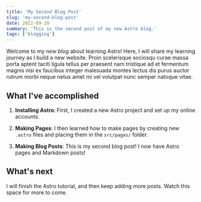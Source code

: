 ```yaml
---
title: 'My Second Blog Post'
slug: 'my-second-blog-post'
date: 2022-09-20
summary: 'This is the second post of my new Astro blog.'
tags: ['blogging']
---
```

Welcome to my _new blog_ about learning Astro! Here, I will share my learning journey as I build a new website. Proin scelerisque sociosqu curae massa porta aptent taciti ligula tellus per praesent nam tristique ad et fermentum magnis nisi ex faucibus integer malesuada montes lectus dis purus auctor rutrum morbi neque netus amet mi vel volutpat nunc semper natoque vitae.

## What I've accomplished

1. **Installing Astro**: First, I created a new Astro project and set up my online accounts.

2. **Making Pages**: I then learned how to make pages by creating new `.astro` files and placing them in the `src/pages/` folder.

3. **Making Blog Posts**: This is my second blog post! I now have Astro pages and Markdown posts!

## What's next

I will finish the Astro tutorial, and then keep adding more posts. Watch this space for more to come.
